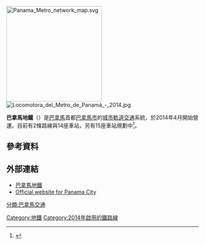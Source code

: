 {{Infobox Public transit
|name              = 巴拿馬地鐵<br>Metro de Panamá
|image             = Metro de Panama Logo.svg
|imagesize         = 75px
|image2            = Alstom Metropolis trainset - Metro de Panama.jpg
|imagesize2        = 275px
|caption2          = 
|native_name       = 
|owner             = 
|locale            = {{PAN}}[[巴拿馬城|巴拿馬城]]
|transit_type      = [[鐵路運輸|鐵路運輸]]
|lines             = 2條 (營運中)<br />4條 (規劃中)
|stations          = 14座<br />(2兩個計畫中)</small>
|ridership         = 180,000人次 (2015年3月)<ref>{{cite news |url=http://www.capital.com.pa/metro-cambia-patrones-de-consumo-en-panama/ |title=Metro cambia patrones de consumo en Panamá |newspaper=Capital Financiero |language=es |trans-title=Metro changing consumption patterns in Panama |date=March 23, 2015 |accessdate=2015-04-01 |archive-date=2015-04-02 |archive-url=https://web.archive.org/web/20150402133531/http://www.capital.com.pa/metro-cambia-patrones-de-consumo-en-panama/ |dead-url=no }}</ref>
|annual_ridership  = 約68,500,000人次
|website           = {{url|www.elmetrodepanama.com}}
|began_operation   = 2014年4月6日
|operator          = 巴拿馬地鐵公司（[[國營企業|國營企業]]）
|character         = 
|vehicles          = 26輛(如包含2號路線，為47輛)[[阿爾斯通公司|阿爾斯通公司]]
|train_length      = 
|headway           = 
|system_length     = 15.8公里(如包含2號路線，為35.8公里)
|track_gauge       = [[標準軌|標準軌]]：{{standard gauge}}
|el                = [[高架電車線|架空電纜]]（1500[[伏特|伏特]][[直流電|直流電]]）
|map               = [[File:Diseno_RedMaestra.jpg|200px]]
|map_name          = 巴拿馬地鐵路線規劃圖
|map_state         = collapsed
}}

[[File:Panama_Metro_network_map.svg|250px]]
[[File:Locomotora_del_Metro_de_Panamá_-_2014.jpg|thumb]]

'''巴拿馬地鐵'''（{{lang-es|Metro de Panamá}}）是[[巴拿馬|巴拿馬]]首都[[巴拿馬市|巴拿馬市]]的[[城市軌道交通|城市軌道交通]]系統，於2014年4月開始營運。目前有2條路線與14座車站，另有15座車站規劃中<ref name="L1">{{cite web |url=http://www.elmetrodepanama.com/linea-1/ |title=Línea 1 del Metro de Panamá |publisher=Metro de Panamá |language=es |trans_title=Line 1 of the Panama Metro |year= |accessdate=2016-04-19 |deadurl=no |archiveurl=https://web.archive.org/web/20160413234653/http://www.elmetrodepanama.com/linea-1/ |archivedate=2016-04-13 }}</ref>。

==參考資料==
{{reflist}}

==外部連結==
{{commonscat|Panama Metro}}
* [http://www.elmetrodepanama.com/ 巴拿馬地鐵] {{Wayback|url=http://www.elmetrodepanama.com/ |date=20160908201631 }} {{es icon}}
* [https://web.archive.org/web/20110225083801/http://www.municipio.gob.pa/ Official website for Panama City] {{es icon}}

{{北美洲城市軌道交通系统}}

[[Category:地鐵|Category:地鐵]]
[[分類:巴拿馬交通|分類:巴拿馬交通]]
[[Category:2014年啟用的鐵路線|Category:2014年啟用的鐵路線]]